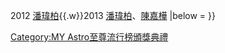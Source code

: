 {{Navbox
|name  = MY Astro至尊流行榜全台主持联颁至尊歌手（海外）
|title = 歷屆[[MY Astro至尊流行榜颁奖典礼|MY Astro至尊流行榜]]全台主持联颁至尊歌手（海外）
|titlestyle = background: #FFB6C1
|list1 = {{nowrap begin}}2011 [[蔡依林]]{{.w}}2012 [[潘瑋柏]]{{.w}}2013 [[潘瑋柏]]、[[陳嘉樺]]{{nowrap end}}
|below = 
}}<noinclude>
[[Category:MY Astro至尊流行榜頒獎典禮]]</noinclude>
